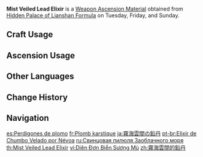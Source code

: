 {{Item Infobox
|id           = 114017
|image        = Item Mist Veiled Lead Elixir.png
|type         = Weapon Ascension Materials
|invCategory  = Character Development Items
|group        = Elixirs
|quality      = 2
|description  = [[Jueyun Karst]] is the realm of the mighty and illuminated [[adepti]]. But other than the ability to control the [[elements]] of the world, Jueyun Karst is also home to three other untold secrets: Alchemy, Sigils, and [[Sub-Space Creation]].
|day1         = Tuesday
|day2         = Friday
|day3         = Sunday
|source1      = Hidden Palace of Lianshan Formula
|source2      = Purchase from the [[Souvenir Shop]] in [[Liyue]]
|source3      = [[Parametric Transformer]]
}}
'''Mist Veiled Lead Elixir''' is a [[Weapon Ascension Material]] obtained from [[Hidden Palace of Lianshan Formula]] on Tuesday, Friday, and Sunday.
==Craft Usage==
{{Craft Usage}}

==Ascension Usage==
{{Ascension Usage}}

==Other Languages==
{{Other Languages
|en      = Mist Veiled Lead Elixir
|zhs     = 雾海云间的铅丹
|zhs_rm  = Wù Hǎi Yún Jiān de Qiān Dān
|zht     = 霧海雲間的鉛丹
|zht_rm  = Wù Hǎi Yún Jiān de Qiān Dān
|zh_tl   = Lead Elixir among the Sea of Fog and the Clouds
|ja      = 霧海雲間の鉛丹
|ja_rm   = Mukai Kumoma no Entan{{Assumed}}
|ja_tl   = Red Lead of the Sea of Fog Between Clouds{{Sino}}
|ko      = 안개구름 속의 흑연단
|ko_rm   = Angaegureum Sok-ui Heugyeondan
|ko_tl   = Black Elixir among the Stratus Clouds
|es      = Perdigones de plomo
|es_tl   = Lead Pellets
|fr      = Plomb karstique
|fr_tl   = Karstic Lead
|ru      = Свинцовая пилюля Заоблачного моря
|ru_tl   = Lead Globule of Mist-Veiled Sea
|th      = Mist Veiled Lead Elixir
|vi      = Diên Đơn Biển Sương Mù
|vi_tl   = 
|de      = Bleikugeln des Nebelschleiers
|de_tl   = Lead Spheres of the Mist Veil
|id      = Mist Veiled Lead Elixir
|pt      = Elixir de Chumbo Velado por Névoa
|pt_tl   = 
|tr      = Sis Kaplı Kurşun Cevher
|tr_tl   = Fog Covered Lead Jewel
|it      = Elisir di piombo della nebbia
|it_tl   = 
}}

==Change History==
{{Change History|1.0}}

==Navigation==
{{Development Item Navbox|Weapon Materials}}

[[es:Perdigones de plomo]]
[[fr:Plomb karstique]]
[[ja:霧海雲間の鉛丹]]
[[pt-br:Elixir de Chumbo Velado por Névoa]]
[[ru:Свинцовая пилюля Заоблачного моря]]
[[th:Mist Veiled Lead Elixir]]
[[vi:Diên Đơn Biển Sương Mù]]
[[zh:霧海雲間的鉛丹]]